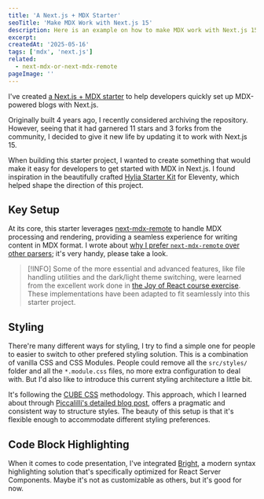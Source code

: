 ```yaml
---
title: 'A Next.js + MDX Starter'
seoTitle: 'Make MDX Work with Next.js 15'
description: Here is an example on how to make MDX work with Next.js 15, also with light/dark theme switcher.
excerpt:
createdAt: '2025-05-16'
tags: ['mdx', 'next.js']
related:
  - next-mdx-or-next-mdx-remote
pageImage: ''
---
```


I've created [a Next.js + MDX starter](https://github.com/cyishere/nextjs-mdx-starter) to help developers quickly set up MDX-powered blogs with Next.js.

Originally built 4 years ago, I recently considered archiving the repository. However, seeing that it had garnered 11 stars and 3 forks from the community, I decided to give it new life by updating it to work with Next.js 15.

When building this starter project, I wanted to create something that would make it easy for developers to get started with MDX in Next.js. I found inspiration in the beautifully crafted [Hylia Starter Kit](https://hylia.website/) for Eleventy, which helped shape the direction of this project.

## Key Setup

At its core, this starter leverages [next-mdx-remote](https://github.com/hashicorp/next-mdx-remote) to handle MDX processing and rendering, providing a seamless experience for writing content in MDX format. I wrote about [why I prefer `next-mdx-remote` over other parsers](/blog/next-mdx-or-next-mdx-remote); it's very handy, please take a look.

> [!INFO] Some of the more essential and advanced features, like file handling utilities and the dark/light theme switching, were learned from the excellent work done in [the Joy of React course exercise](https://github.com/joy-of-react/project-blog). These implementations have been adapted to fit seamlessly into this starter project.

## Styling

There're many different ways for styling, I try to find a simple one for people to easier to switch to other prefered styling solution. This is a combination of vanilla CSS and CSS Modules. People could remove all the `src/styles/` folder and all the `*.module.css` files, no more extra configuration to deal with. But I'd also like to introduce this current styling architecture a little bit.

It's following the [CUBE CSS](https://cube.fyi/) methodology. This approach, which I learned about through [Piccalilli's detailed blog post](https://piccalil.li/blog/cube-css/), offers a pragmatic and consistent way to structure styles. The beauty of this setup is that it's flexible enough to accommodate different styling preferences.

## Code Block Highlighting

When it comes to code presentation, I've integrated [Bright](https://bright.codehike.org/), a modern syntax highlighting solution that's specifically optimized for React Server Components. Maybe it's not as customizable as others, but it's good for now.
